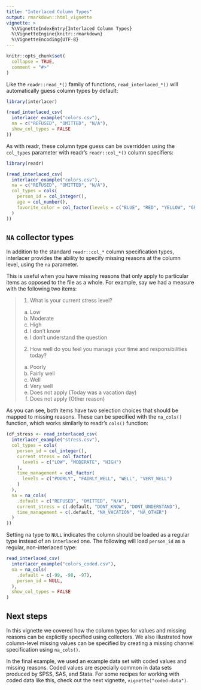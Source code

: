 ```yaml
---
title: "Interlaced Column Types"
output: rmarkdown::html_vignette
vignette: >
  %\VignetteIndexEntry{Interlaced Column Types}
  %\VignetteEngine{knitr::rmarkdown}
  %\VignetteEncoding{UTF-8}
---
```


```r
knitr::opts_chunk$set(
  collapse = TRUE,
  comment = "#>"
)
```

Like the `readr::read_*()` family of functions, `read_interlaced_*()` will
automatically guess column types by default:

```r
library(interlacer)

(read_interlaced_csv(
  interlacer_example("colors.csv"),
  na = c("REFUSED", "OMITTED", "N/A"),
  show_col_types = FALSE
))
```

As with readr, these column type guess can be overridden using the `col_types`
parameter with readr's `readr::col_*()` column specifiers:

```r
library(readr)

(read_interlaced_csv(
  interlacer_example("colors.csv"),
  na = c("REFUSED", "OMITTED", "N/A"),
  col_types = cols(
    person_id = col_integer(),
    age = col_number(),
    favorite_color = col_factor(levels = c("BLUE", "RED", "YELLOW", "GREEN"))
  )
))
```

## `NA` collector types

In addition to the standard `readr::col_*` column specification types, 
interlacer provides the ability to specify missing
reasons at the column level, using the `na` parameter.

This is useful when you have missing reasons that only apply to particular items
as opposed to the file as a whole. For example, say we had a measure with the
following two items:

> 1. What is your current stress level?
> a. Low
> b. Moderate
> c. High
> d. I don't know
> e. I don't understand the question
> 
> 2. How well do you feel you manage your time and responsibilities today?
> a. Poorly
> b. Fairly well
> c. Well
> d. Very well
> e. Does not apply (Today was a vacation day)
> f. Does not apply (Other reason)

As you can see, both items have two selection choices that should be mapped to
missing reasons. These can be specified with the `na_cols()` function, which
works similarly to readr's `cols()` function:

```r
(df_stress <- read_interlaced_csv(
  interlacer_example("stress.csv"),
  col_types = cols(
    person_id = col_integer(),
    current_stress = col_factor(
      levels = c("LOW", "MODERATE", "HIGH")
    ),
    time_management = col_factor(
      levels = c("POORLY", "FAIRLY_WELL", "WELL", "VERY_WELL")
    )
  ),
  na = na_cols(
    .default = c("REFUSED", "OMITTED", "N/A"),
    current_stress = c(.default, "DONT_KNOW", "DONT_UNDERSTAND"),
    time_management = c(.default, "NA_VACATION", "NA_OTHER")
  )
))
```


Setting na type to `NULL` indicates the column should be loaded
as a regular type instead of an `interlaced` one. The following
will load `person_id` as a regular, non-interlaced type:

```r
read_interlaced_csv(
  interlacer_example("colors_coded.csv"),
  na = na_cols(
    .default = c(-99, -98, -97),
    person_id = NULL,
  ),
  show_col_types = FALSE
)
```

## Next steps

In this vignette we covered how the column types for values and missing reasons
can be explicitly specified using collectors. We also illustrated how
column-level missing values can be specified by creating a missing channel
specification using `na_cols()`.

In the final example, we used an example data set with coded values and missing
reasons. Coded values are especially common in data sets produced by SPSS, SAS,
and Stata. For some recipes for working with coded data like this, check
out the next vignette, `vignette("coded-data")`.
